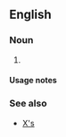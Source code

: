 {{also|xs|Xs|XS|X's}}

==English==

===Noun===
{{head|en|noun plural form}}

# {{plural of|x|lang=en}}

====Usage notes====
{{U:en:plurals of letters}}

===See also===
* [[X's]]